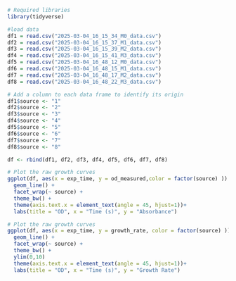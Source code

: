 
```r
# Required libraries
library(tidyverse)
```


```r
#load data
df1 = read.csv("2025-03-04_16_15_34_M0_data.csv")
df2 = read.csv("2025-03-04_16_15_37_M1_data.csv")
df3 = read.csv("2025-03-04_16_15_39_M2_data.csv")
df4 = read.csv("2025-03-04_16_15_41_M3_data.csv")
df5 = read.csv("2025-03-04_16_48_12_M0_data.csv")
df6 = read.csv("2025-03-04_16_48_15_M1_data.csv")
df7 = read.csv("2025-03-04_16_48_17_M2_data.csv")
df8 = read.csv("2025-03-04_16_48_22_M3_data.csv")

# Add a column to each data frame to identify its origin
df1$source <- "1"
df2$source <- "2"
df3$source <- "3"
df4$source <- "4"
df5$source <- "5"
df6$source <- "6"
df7$source <- "7"
df8$source <- "8"

df <- rbind(df1, df2, df3, df4, df5, df6, df7, df8)

```

```r
# Plot the raw growth curves 
ggplot(df, aes(x = exp_time, y = od_measured,color = factor(source) )) +
  geom_line() +
  facet_wrap(~ source) +
  theme_bw() +
  theme(axis.text.x = element_text(angle = 45, hjust=1))+
  labs(title = "OD", x = "Time (s)", y = "Absorbance")
```
```r
# Plot the raw growth curves 
ggplot(df, aes(x = exp_time, y = growth_rate, color = factor(source) )) +
  geom_line() +
  facet_wrap(~ source) +
  theme_bw() +
  ylim(0,10)
  theme(axis.text.x = element_text(angle = 45, hjust=1))+
  labs(title = "OD", x = "Time (s)", y = "Growth Rate")
```

